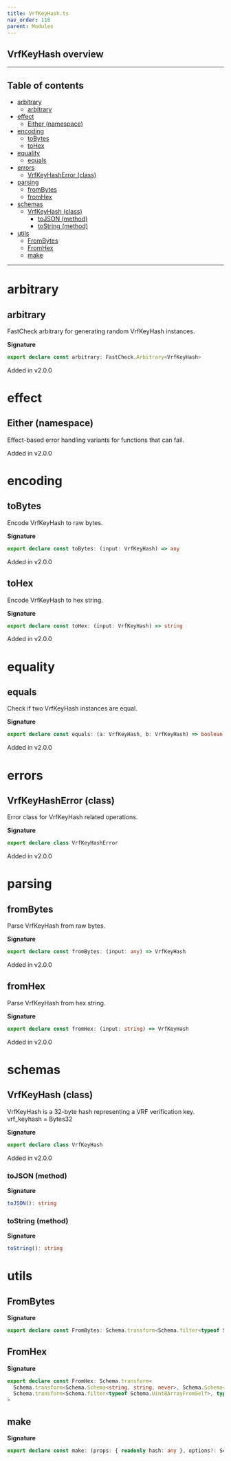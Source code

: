 ```yaml
---
title: VrfKeyHash.ts
nav_order: 118
parent: Modules
---
```


## VrfKeyHash overview

---

<h2 className="text-delta">Table of contents</h2>

- [arbitrary](#arbitrary)
  - [arbitrary](#arbitrary-1)
- [effect](#effect)
  - [Either (namespace)](#either-namespace)
- [encoding](#encoding)
  - [toBytes](#tobytes)
  - [toHex](#tohex)
- [equality](#equality)
  - [equals](#equals)
- [errors](#errors)
  - [VrfKeyHashError (class)](#vrfkeyhasherror-class)
- [parsing](#parsing)
  - [fromBytes](#frombytes)
  - [fromHex](#fromhex)
- [schemas](#schemas)
  - [VrfKeyHash (class)](#vrfkeyhash-class)
    - [toJSON (method)](#tojson-method)
    - [toString (method)](#tostring-method)
- [utils](#utils)
  - [FromBytes](#frombytes-1)
  - [FromHex](#fromhex-1)
  - [make](#make)

---

# arbitrary

## arbitrary

FastCheck arbitrary for generating random VrfKeyHash instances.

**Signature**

```ts
export declare const arbitrary: FastCheck.Arbitrary<VrfKeyHash>
```

Added in v2.0.0

# effect

## Either (namespace)

Effect-based error handling variants for functions that can fail.

Added in v2.0.0

# encoding

## toBytes

Encode VrfKeyHash to raw bytes.

**Signature**

```ts
export declare const toBytes: (input: VrfKeyHash) => any
```

Added in v2.0.0

## toHex

Encode VrfKeyHash to hex string.

**Signature**

```ts
export declare const toHex: (input: VrfKeyHash) => string
```

Added in v2.0.0

# equality

## equals

Check if two VrfKeyHash instances are equal.

**Signature**

```ts
export declare const equals: (a: VrfKeyHash, b: VrfKeyHash) => boolean
```

Added in v2.0.0

# errors

## VrfKeyHashError (class)

Error class for VrfKeyHash related operations.

**Signature**

```ts
export declare class VrfKeyHashError
```

Added in v2.0.0

# parsing

## fromBytes

Parse VrfKeyHash from raw bytes.

**Signature**

```ts
export declare const fromBytes: (input: any) => VrfKeyHash
```

Added in v2.0.0

## fromHex

Parse VrfKeyHash from hex string.

**Signature**

```ts
export declare const fromHex: (input: string) => VrfKeyHash
```

Added in v2.0.0

# schemas

## VrfKeyHash (class)

VrfKeyHash is a 32-byte hash representing a VRF verification key.
vrf_keyhash = Bytes32

**Signature**

```ts
export declare class VrfKeyHash
```

Added in v2.0.0

### toJSON (method)

**Signature**

```ts
toJSON(): string
```

### toString (method)

**Signature**

```ts
toString(): string
```

# utils

## FromBytes

**Signature**

```ts
export declare const FromBytes: Schema.transform<Schema.filter<typeof Schema.Uint8ArrayFromSelf>, typeof VrfKeyHash>
```

## FromHex

**Signature**

```ts
export declare const FromHex: Schema.transform<
  Schema.transform<Schema.Schema<string, string, never>, Schema.Schema<Uint8Array, Uint8Array, never>>,
  Schema.transform<Schema.filter<typeof Schema.Uint8ArrayFromSelf>, typeof VrfKeyHash>
>
```

## make

**Signature**

```ts
export declare const make: (props: { readonly hash: any }, options?: Schema.MakeOptions | undefined) => VrfKeyHash
```
